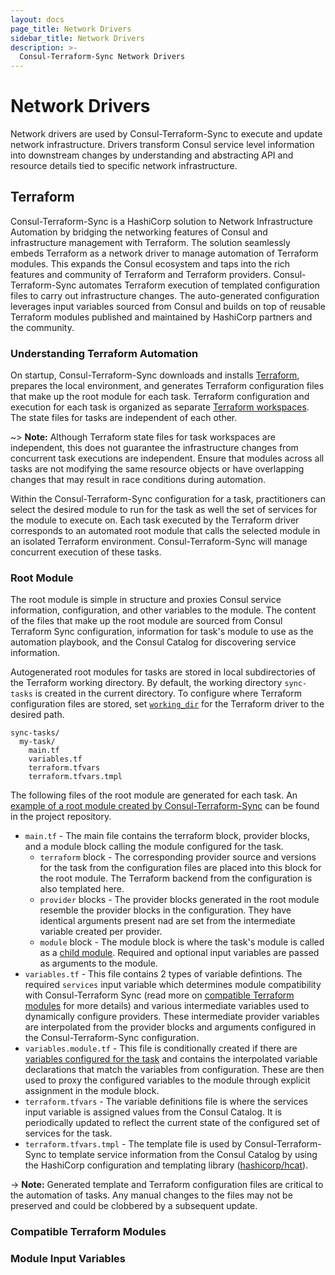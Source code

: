 ```yaml
---
layout: docs
page_title: Network Drivers
sidebar_title: Network Drivers
description: >-
  Consul-Terraform-Sync Network Drivers
---
```


# Network Drivers

Network drivers are used by Consul-Terraform-Sync to execute and update network infrastructure. Drivers transform Consul service level information into downstream changes by understanding and abstracting API and resource details tied to specific network infrastructure.

## Terraform

Consul-Terraform-Sync is a HashiCorp solution to Network Infrastructure Automation by bridging the networking features of Consul and infrastructure management with Terraform. The solution seamlessly embeds Terraform as a network driver to manage automation of Terraform modules. This expands the Consul ecosystem and taps into the rich features and community of Terraform and Terraform providers. Consul-Terraform-Sync automates Terraform execution of templated configuration files to carry out infrastructure changes. The auto-generated configuration leverages input variables sourced from Consul and builds on top of reusable Terraform modules published and maintained by HashiCorp partners and the community.

### Understanding Terraform Automation

On startup, Consul-Terraform-Sync downloads and installs [Terraform](https://www.terraform.io/downloads.html), prepares the local environment, and generates Terraform configuration files that make up the root module for each task. Terraform configuration and execution for each task is organized as separate [Terraform workspaces](https://www.terraform.io/docs/state/workspaces.html). The state files for tasks are independent of each other.

~> **Note:** Although Terraform state files for task workspaces are independent, this does not guarantee the infrastructure changes from concurrent task executions are independent. Ensure that modules across all tasks are not modifying the same resource objects or have overlapping changes that may result in race conditions during automation.

Within the Consul-Terraform-Sync configuration for a task, practitioners can select the desired module to run for the task as well the set of services for the module to execute on. Each task executed by the Terraform driver corresponds to an automated root module that calls the selected module in an isolated Terraform environment. Consul-Terraform-Sync will manage concurrent execution of these tasks.

### Root Module

The root module is simple in structure and proxies Consul service information, configuration, and other variables to the module. The content of the files that make up the root module are sourced from Consul Terraform Sync configuration, information for task's module to use as the automation playbook, and the Consul Catalog for discovering service information.

Autogenerated root modules for tasks are stored in local subdirectories of the Terraform working directory. By default, the working directory `sync-tasks` is created in the current directory. To configure where Terraform configuration files are stored, set [`working_dir`](/docs/nia/installation/configuration#working_dir) for the Terraform driver to the desired path.

```
sync-tasks/
  my-task/
    main.tf
    variables.tf
    terraform.tfvars
    terraform.tfvars.tmpl
```

The following files of the root module are generated for each task. An [example of a root module created by Consul-Terraform-Sync](https://github.com/hashicorp/consul-terraform-sync/tree/master/examples) can be found in the project repository.
* `main.tf` - The main file contains the terraform block, provider blocks, and a module block calling the module configured for the task.
    * `terraform` block - The corresponding provider source and versions for the task from the configuration files are placed into this block for the root module. The Terraform backend from the configuration is also templated here.
    * `provider` blocks - The provider blocks generated in the root module resemble the provider blocks in the configuration. They have identical arguments present nad are set from the intermediate variable created per provider.
    * `module` block - The module block is where the task's module is called as a [child module](https://www.terraform.io/docs/configuration/modules.html#calling-a-child-module). Required and optional input variables are passed as arguments to the module.
* `variables.tf` - This file contains 2 types of variable defintions. The required `services` input variable which determines module compatibility with Consul-Terraform Sync (read more on [compatible Terraform modules](#compatible-terraform-modules) for more details) and various intermediate variables used to dynamically configure providers. These intermediate provider variables are interpolated from the provider blocks and arguments configured in the Consul-Terraform-Sync configuration.
* `variables.module.tf` - This file is conditionally created if there are [variables configured for the task](/docs/nia/installation/configuration#variable_files) and contains the interpolated variable declarations that match the variables from configuration. These are then used to proxy the configured variables to the module through explicit assignment in the module block.
* `terraform.tfvars` - The variable definitions file is where the services input variable is assigned values from the Consul Catalog. It is periodically updated to reflect the current state of the configured set of services for the task.
* `terraform.tfvars.tmpl` - The template file is used by Consul-Terraform-Sync to template service information from the Consul Catalog by using the HashiCorp configuration and templating library ([hashicorp/hcat](https://github.com/hashicorp/hcat)).

-> **Note:** Generated template and Terraform configuration files are critical to the automation of tasks. Any manual changes to the files may not be preserved and could be clobbered by a subsequent update.

### Compatible Terraform Modules

### Module Input Variables
